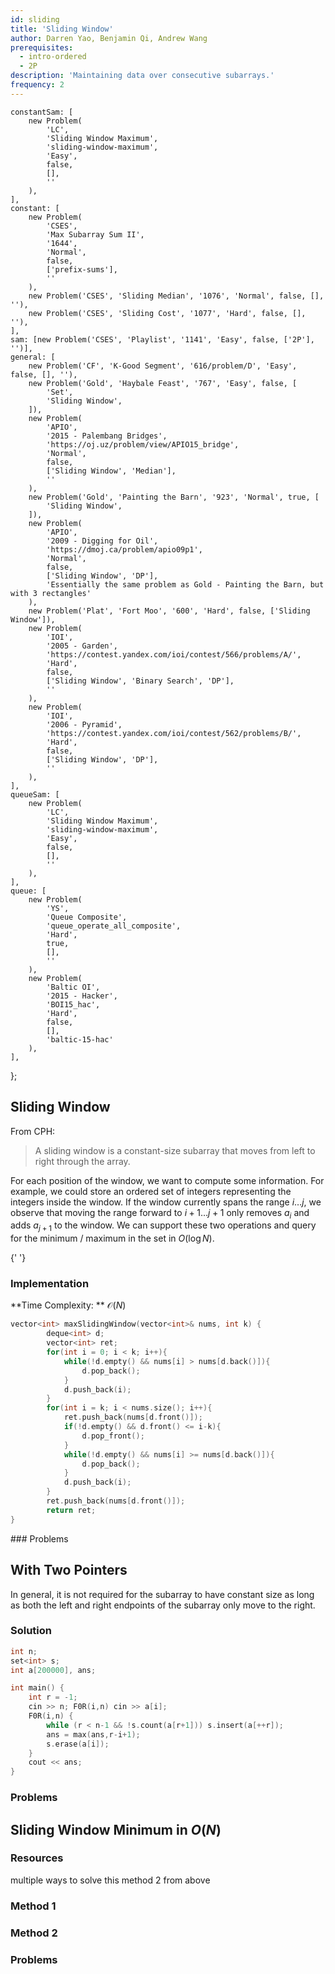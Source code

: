 ```yaml
---
id: sliding
title: 'Sliding Window'
author: Darren Yao, Benjamin Qi, Andrew Wang
prerequisites:
  - intro-ordered
  - 2P
description: 'Maintaining data over consecutive subarrays.'
frequency: 2
---
```




	constantSam: [
		new Problem(
			'LC',
			'Sliding Window Maximum',
			'sliding-window-maximum',
			'Easy',
			false,
			[],
			''
		),
	],
	constant: [
		new Problem(
			'CSES',
			'Max Subarray Sum II',
			'1644',
			'Normal',
			false,
			['prefix-sums'],
			''
		),
		new Problem('CSES', 'Sliding Median', '1076', 'Normal', false, [], ''),
		new Problem('CSES', 'Sliding Cost', '1077', 'Hard', false, [], ''),
	],
	sam: [new Problem('CSES', 'Playlist', '1141', 'Easy', false, ['2P'], '')],
	general: [
		new Problem('CF', 'K-Good Segment', '616/problem/D', 'Easy', false, [], ''),
		new Problem('Gold', 'Haybale Feast', '767', 'Easy', false, [
			'Set',
			'Sliding Window',
		]),
		new Problem(
			'APIO',
			'2015 - Palembang Bridges',
			'https://oj.uz/problem/view/APIO15_bridge',
			'Normal',
			false,
			['Sliding Window', 'Median'],
			''
		),
		new Problem('Gold', 'Painting the Barn', '923', 'Normal', true, [
			'Sliding Window',
		]),
		new Problem(
			'APIO',
			'2009 - Digging for Oil',
			'https://dmoj.ca/problem/apio09p1',
			'Normal',
			false,
			['Sliding Window', 'DP'],
			'Essentially the same problem as Gold - Painting the Barn, but with 3 rectangles'
		),
		new Problem('Plat', 'Fort Moo', '600', 'Hard', false, ['Sliding Window']),
		new Problem(
			'IOI',
			'2005 - Garden',
			'https://contest.yandex.com/ioi/contest/566/problems/A/',
			'Hard',
			false,
			['Sliding Window', 'Binary Search', 'DP'],
			''
		),
		new Problem(
			'IOI',
			'2006 - Pyramid',
			'https://contest.yandex.com/ioi/contest/562/problems/B/',
			'Hard',
			false,
			['Sliding Window', 'DP'],
			''
		),
	],
	queueSam: [
		new Problem(
			'LC',
			'Sliding Window Maximum',
			'sliding-window-maximum',
			'Easy',
			false,
			[],
			''
		),
	],
	queue: [
		new Problem(
			'YS',
			'Queue Composite',
			'queue_operate_all_composite',
			'Hard',
			true,
			[],
			''
		),
		new Problem(
			'Baltic OI',
			'2015 - Hacker',
			'BOI15_hac',
			'Hard',
			false,
			[],
			'baltic-15-hac'
		),
	],
};

## Sliding Window

<FocusProblem problem={problems.constantSam[0]} />

From CPH:

> A sliding window is a constant-size subarray that moves from left to right through the array.

For each position of the window, we want to compute some information. For example, we could store an ordered set of integers representing the integers inside the window. If the window currently spans the range $i \dots j$, we observe that moving the range forward to $i+1 \dots j+1$ only removes $a_i$ and adds $a_{j+1}$ to the window. We can support these two operations and query for the minimum / maximum in the set in $O(\log N)$.

<!-- To compute the sum in the range, instead of using a set, we can store a variable $s$ representing the sum. As we move the window forward, we update $s$ by subtracting $a_i$ from $s$ and adding $a_{j+1}$ to $s$.
 -->

<Resources>
	<Resource
		source="GFG"
		title="Window Sliding Technique"
		url="window-sliding-technique"
	>
		{' '}
	</Resource>
</Resources>

### Implementation
**Time Complexity: ** $\mathcal{O}(N)$

<LanguageSection>

<CPPSection>

```cpp
vector<int> maxSlidingWindow(vector<int>& nums, int k) {
        deque<int> d;
        vector<int> ret;
        for(int i = 0; i < k; i++){
            while(!d.empty() && nums[i] > nums[d.back()]){
                d.pop_back();
            }
            d.push_back(i);
        }
        for(int i = k; i < nums.size(); i++){
            ret.push_back(nums[d.front()]);
            if(!d.empty() && d.front() <= i-k){
                d.pop_front();
            }
            while(!d.empty() && nums[i] >= nums[d.back()]){
                d.pop_back();
            }
            d.push_back(i);
        }
        ret.push_back(nums[d.front()]);
        return ret;
}
```

</CPPSection>

</LanguageSection>
### Problems

<Problems problems={problems.constant} />

## With Two Pointers

In general, it is not required for the subarray to have constant size as long as both the left and right endpoints of the subarray only move to the right.

<FocusProblem problem={problems.sam[0]} />

### Solution

<!-- <Resources>
	<Resource
		source="Medium"
		title="Introduction to Sliding Window Algorithms"
		url="https://levelup.gitconnected.com/an-introduction-to-sliding-window-algorithms-5533c4fe1cc7"
	>
		{' '}
	</Resource>
</Resources> -->

<LanguageSection>

<CPPSection>

```cpp
int n;
set<int> s;
int a[200000], ans;

int main() {
    int r = -1;
    cin >> n; F0R(i,n) cin >> a[i];
    F0R(i,n) {
        while (r < n-1 && !s.count(a[r+1])) s.insert(a[++r]);
        ans = max(ans,r-i+1);
        s.erase(a[i]);
    }
    cout << ans;
}
```

</CPPSection>

</LanguageSection>

### Problems

<Problems problems={problems.general} />

## Sliding Window Minimum in $O(N)$

<FocusProblem problem={problems.queueSam[0]} />

### Resources

<Resources>
	<Resource
		source="cp-algo"
		title="Minimum stack / Minimum queue"
		url="data_structures/stack_queue_modification.html"
		starred
	>
		multiple ways to solve this
	</Resource>
	<Resource source="CPH" title="8.3 - Sliding Window Minimum">
		method 2 from above
	</Resource>
</Resources>

### Method 1

<IncompleteSection />

### Method 2

<IncompleteSection />

### Problems

<Problems problems={problems.queue} />

<IncompleteSection />

<!-- 	new Problem(
		'YS',
		'Persistent Queue',
		'persistent_queue',
		'Normal',
		false,
		['DFS'],
		''
	), -->
